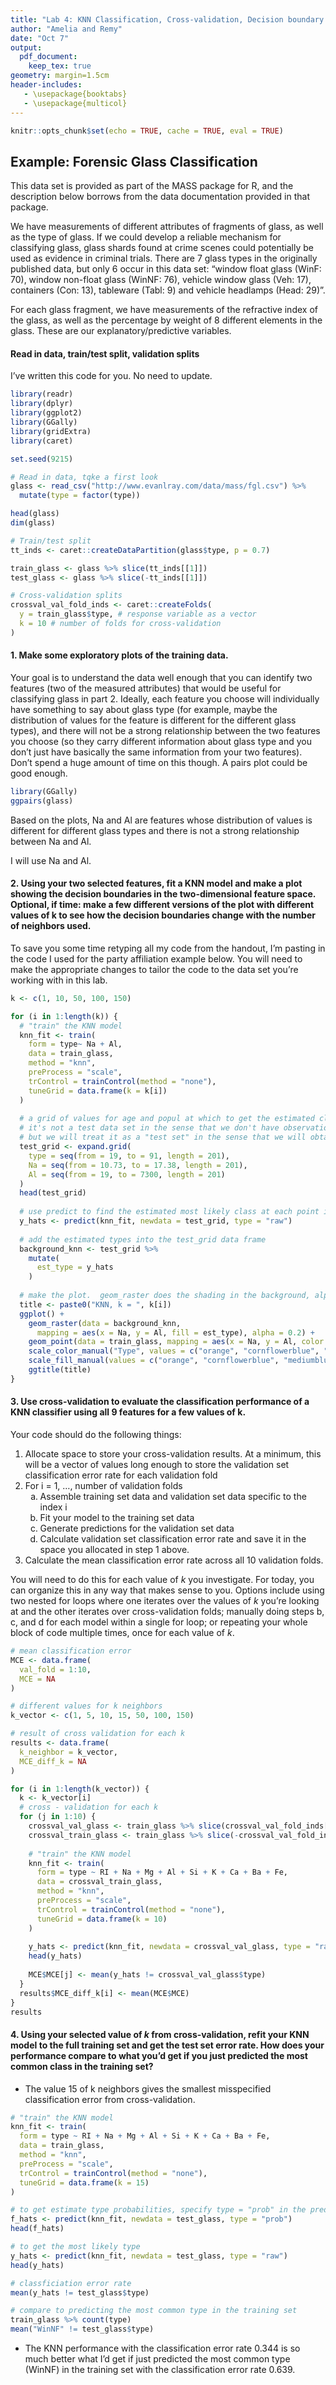 ```yaml
---
title: "Lab 4: KNN Classification, Cross-validation, Decision boundary plots"
author: "Amelia and Remy"
date: "Oct 7"
output:
  pdf_document:
    keep_tex: true
geometry: margin=1.5cm
header-includes:
   - \usepackage{booktabs}
   - \usepackage{multicol}
---
```


```r
knitr::opts_chunk$set(echo = TRUE, cache = TRUE, eval = TRUE)
```

## Example: Forensic Glass Classification

This data set is provided as part of the MASS package for R, and the description below borrows from the data documentation provided in that package.

We have measurements of different attributes of fragments of glass, as well as the type of glass.  If we could develop a reliable mechanism for classifying glass, glass shards found at crime scenes could potentially be used as evidence in criminal trials.  There are 7 glass types in the originally published data, but only 6 occur in this data set:  "window float glass (WinF: 70), window non-float glass (WinNF: 76), vehicle window glass (Veh: 17), containers (Con: 13), tableware (Tabl: 9) and vehicle headlamps (Head: 29)".

For each glass fragment, we have measurements of the refractive index of the glass, as well as the percentage by weight of 8 different elements in the glass.  These are our explanatory/predictive variables.

#### Read in data, train/test split, validation splits

I've written this code for you.  No need to update.

```r
library(readr)
library(dplyr)
library(ggplot2)
library(GGally)
library(gridExtra)
library(caret)

set.seed(9215)

# Read in data, tqke a first look
glass <- read_csv("http://www.evanlray.com/data/mass/fgl.csv") %>%
  mutate(type = factor(type))

head(glass)
dim(glass)

# Train/test split
tt_inds <- caret::createDataPartition(glass$type, p = 0.7)

train_glass <- glass %>% slice(tt_inds[[1]])
test_glass <- glass %>% slice(-tt_inds[[1]])

# Cross-validation splits
crossval_val_fold_inds <- caret::createFolds(
  y = train_glass$type, # response variable as a vector
  k = 10 # number of folds for cross-validation
)
```

#### 1. Make some exploratory plots of the training data.

Your goal is to understand the data well enough that you can identify two features (two of the measured attributes) that would be useful for classifying glass in part 2.  Ideally, each feature you choose will individually have something to say about glass type (for example, maybe the distribution of values for the feature is different for the different glass types), and there will not be a strong relationship between the two features you choose (so they carry different information about glass type and you don't just have basically the same information from your two features).  Don't spend a huge amount of time on this though.  A pairs plot could be good enough.

```r
library(GGally)
ggpairs(glass)
```

Based on the plots, Na and Al are features whose distribution of values is different for different glass types and there is not a strong relationship between Na and Al. 

I will use Na and Al.

#### 2. Using your two selected features, fit a KNN model and make a plot showing the decision boundaries in the two-dimensional feature space.  Optional, if time: make a few different versions of the plot with different values of k to see how the decision boundaries change with the number of neighbors used.

To save you some time retyping all my code from the handout, I'm pasting in the code I used for the party affiliation example below.  You will need to make the appropriate changes to tailor the code to the data set you're working with in this lab.

```r
k <- c(1, 10, 50, 100, 150)

for (i in 1:length(k)) {
  # "train" the KNN model
  knn_fit <- train(
    form = type~ Na + Al,
    data = train_glass,
    method = "knn",
    preProcess = "scale",
    trControl = trainControl(method = "none"),
    tuneGrid = data.frame(k = k[i])
  )
  
  # a grid of values for age and popul at which to get the estimated class.
  # it's not a test data set in the sense that we don't have observations of party to go with these points,
  # but we will treat it as a "test set" in the sense that we will obtain predictions at these points
  test_grid <- expand.grid(
    type = seq(from = 19, to = 91, length = 201),
    Na = seq(from = 10.73, to = 17.38, length = 201), 
    Al = seq(from = 19, to = 7300, length = 201)
  )
  head(test_grid)
  
  # use predict to find the estimated most likely class at each point in our grid
  y_hats <- predict(knn_fit, newdata = test_grid, type = "raw")
  
  # add the estimated types into the test_grid data frame
  background_knn <- test_grid %>%
    mutate(
      est_type = y_hats
    )
  
  # make the plot.  geom_raster does the shading in the background, alpha = 0.2 makes it transparent
  title <- paste0("KNN, k = ", k[i])
  ggplot() +
    geom_raster(data = background_knn,
      mapping = aes(x = Na, y = Al, fill = est_type), alpha = 0.2) +
    geom_point(data = train_glass, mapping = aes(x = Na, y = Al, color = type)) +
    scale_color_manual("Type", values = c("orange", "cornflowerblue", "mediumblue", "red", "green", "yellow")) +
    scale_fill_manual(values = c("orange", "cornflowerblue", "mediumblue", "red", "green", "yellow")) +
    ggtitle(title)
}

```

#### 3. Use cross-validation to evaluate the classification performance of a KNN classifier using all 9 features for a few values of k.

Your code should do the following things:

1. Allocate space to store your cross-validation results.  At a minimum, this will be a vector of values long enough to store the validation set classification error rate for each validation fold
2. For i = 1, ..., number of validation folds
    a. Assemble training set data and validation set data specific to the index i
    b. Fit your model to the training set data
    c. Generate predictions for the validation set data
    d. Calculate validation set classification error rate and save it in the space you allocated in step 1 above.
3. Calculate the mean classification error rate across all 10 validation folds.

You will need to do this for each value of $k$ you investigate.  For today, you can organize this in any way that makes sense to you.  Options include using two nested for loops where one iterates over the values of $k$ you're looking at and the other iterates over cross-validation folds; manually doing steps b, c, and d for each model within a single for loop; or repeating your whole block of code multiple times, once for each value of $k$.

```r
# mean classification error
MCE <- data.frame(
  val_fold = 1:10,
  MCE = NA
)

# different values for k neighbors
k_vector <- c(1, 5, 10, 15, 50, 100, 150)

# result of cross validation for each k 
results <- data.frame(
  k_neighbor = k_vector,
  MCE_diff_k = NA
)

for (i in 1:length(k_vector)) {
  k <- k_vector[i]
  # cross - validation for each k
  for (j in 1:10) {
    crossval_val_glass <- train_glass %>% slice(crossval_val_fold_inds[[j]])
    crossval_train_glass <- train_glass %>% slice(-crossval_val_fold_inds[[j]])
    
    # "train" the KNN model
    knn_fit <- train(
      form = type ~ RI + Na + Mg + Al + Si + K + Ca + Ba + Fe,
      data = crossval_train_glass, 
      method = "knn", 
      preProcess = "scale",
      trControl = trainControl(method = "none"),
      tuneGrid = data.frame(k = 10)
    )
    
    y_hats <- predict(knn_fit, newdata = crossval_val_glass, type = "raw")
    head(y_hats)
    
    MCE$MCE[j] <- mean(y_hats != crossval_val_glass$type)
  }
  results$MCE_diff_k[i] <- mean(MCE$MCE)
}
results
```

#### 4. Using your selected value of $k$ from cross-validation, refit your KNN model to the full training set and get the test set error rate.  How does your performance compare to what you'd get if you just predicted the most common class in the training set?

* The value 15 of k neighbors gives the smallest misspecified classification error from cross-validation. 
```r
# "train" the KNN model
knn_fit <- train(
  form = type ~ RI + Na + Mg + Al + Si + K + Ca + Ba + Fe,
  data = train_glass, 
  method = "knn", 
  preProcess = "scale",
  trControl = trainControl(method = "none"),
  tuneGrid = data.frame(k = 15)
)

# to get estimate type probabilities, specify type = "prob" in the predict function
f_hats <- predict(knn_fit, newdata = test_glass, type = "prob")
head(f_hats)

# to get the most likely type
y_hats <- predict(knn_fit, newdata = test_glass, type = "raw")
head(y_hats)

# classficiation error rate
mean(y_hats != test_glass$type)

# compare to predicting the most common type in the training set
train_glass %>% count(type)
mean("WinNF" != test_glass$type)
```

* The KNN performance with the classification error rate 0.344 is so much better what I'd get if just predicted the most common type (WinNF) in the training set with the classification error rate 0.639. 
